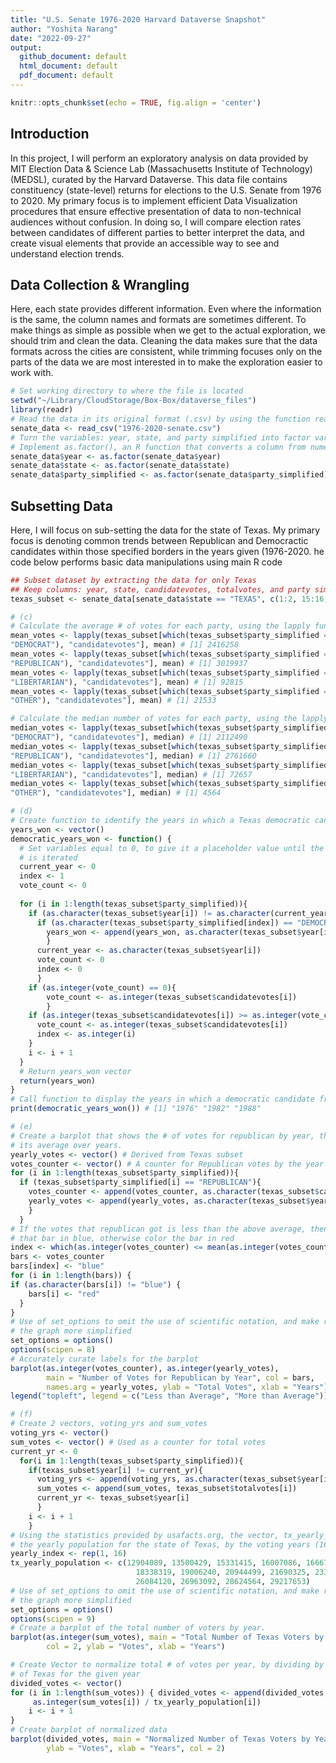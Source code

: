 ```yaml
---
title: "U.S. Senate 1976-2020 Harvard Dataverse Snapshot"
author: "Yoshita Narang"
date: "2022-09-27"
output:
  github_document: default 
  html_document: default
  pdf_document: default
---
```


```r
knitr::opts_chunk$set(echo = TRUE, fig.align = 'center')
```
## Introduction

In this project, I will perform an exploratory analysis on data provided by 
MIT Election Data & Science Lab (Massachusetts Institute of Technology) 
(MEDSL), curated by the Harvard Dataverse. This data file contains constituency (state-level) returns for elections to the U.S. Senate from 1976 to 2020. My primary focus is to implement efficient Data Visualization procedures that ensure effective presentation of data to non-technical audiences without confusion. In doing so, I will compare election rates between candidates of different parties to better interpret the data, and create visual elements that provide an accessible way to see and understand election trends. 

## Data Collection & Wrangling 
Here, each state provides different information. Even where the information is the same, the column names and formats are sometimes different. To make things as simple as possible when we get to the actual exploration, we should trim and clean the data. Cleaning the data makes sure that the data formats across the cities are consistent, while trimming focuses only on the parts of the data we are most interested in to make the exploration easier to work with.

```r
# Set working directory to where the file is located 
setwd("~/Library/CloudStorage/Box-Box/dataverse_files")
library(readr)
# Read the data in its original format (.csv) by using the function read.csv()
senate_data <- read_csv("1976-2020-senate.csv")
# Turn the variables: year, state, and party simplified into factor variable
# Implement as.factor(), an R function that converts a column from numeric to factor
senate_data$year <- as.factor(senate_data$year)
senate_data$state <- as.factor(senate_data$state)
senate_data$party_simplified <- as.factor(senate_data$party_simplified)
```

## Subsetting Data 
Here, I will focus on sub-setting the data for the state of Texas. My primary focus is denoting common trends between Republican and Democractic candidates within those specified borders in the years given (1976-2020. he code below performs basic data manipulations using main R code

```r
## Subset dataset by extracting the data for only Texas
## Keep columns: year, state, candidatevotes, totalvotes, and party simplified.
texas_subset <- senate_data[senate_data$state == "TEXAS", c(1:2, 15:16, 19)]
```

```r
# (c)
# Calculate the average # of votes for each party, using the lapply function
mean_votes <- lapply(texas_subset[which(texas_subset$party_simplified == 
"DEMOCRAT"), "candidatevotes"], mean) # [1] 2416258
mean_votes <- lapply(texas_subset[which(texas_subset$party_simplified == 
"REPUBLICAN"), "candidatevotes"], mean) # [1] 3019937
mean_votes <- lapply(texas_subset[which(texas_subset$party_simplified == 
"LIBERTARIAN"), "candidatevotes"], mean) # [1] 92815
mean_votes <- lapply(texas_subset[which(texas_subset$party_simplified == 
"OTHER"), "candidatevotes"], mean) # [1] 21533
```

```r
# Calculate the median number of votes for each party, using the lapply function
median_votes <- lapply(texas_subset[which(texas_subset$party_simplified == 
"DEMOCRAT"), "candidatevotes"], median) # [1] 2112490
median_votes <- lapply(texas_subset[which(texas_subset$party_simplified == 
"REPUBLICAN"), "candidatevotes"], median) # [1] 2761660
median_votes <- lapply(texas_subset[which(texas_subset$party_simplified ==
"LIBERTARIAN"), "candidatevotes"], median) # [1] 72657
median_votes <- lapply(texas_subset[which(texas_subset$party_simplified == 
"OTHER"), "candidatevotes"], median) # [1] 4564
```

```r
# (d)
# Create function to identify the years in which a Texas democratic candidate won
years_won <- vector()
democratic_years_won <- function() {
  # Set variables equal to 0, to give it a placeholder value until the for loop
  # is iterated 
  current_year <- 0
  index <- 1
  vote_count <- 0
  
  for (i in 1:length(texas_subset$party_simplified)){
    if (as.character(texas_subset$year[i]) != as.character(current_year)){
      if (as.character(texas_subset$party_simplified[index]) == "DEMOCRAT"){
        years_won <- append(years_won, as.character(texas_subset$year[index]))
        }
      current_year <- as.character(texas_subset$year[i])
      vote_count <- 0
      index <- 0
      }
    if (as.integer(vote_count) == 0){
        vote_count <- as.integer(texas_subset$candidatevotes[i])
        }
    if (as.integer(texas_subset$candidatevotes[i]) >= as.integer(vote_count)){ 
      vote_count <- as.integer(texas_subset$candidatevotes[i])
      index <- as.integer(i)
    }
    i <- i + 1 
  }
  # Return years_won vector 
  return(years_won)
}
# Call function to display the years in which a democratic candidate from Texas won
print(democratic_years_won()) # [1] "1976" "1982" "1988"
```

```r
# (e)
# Create a barplot that shows the # of votes for republican by year, then compute 
# its average over years. 
yearly_votes <- vector() # Derived from Texas subset 
votes_counter <- vector() # A counter for Republican votes by the year 
for (i in 1:length(texas_subset$party_simplified)){
  if (texas_subset$party_simplified[i] == "REPUBLICAN"){
    votes_counter <- append(votes_counter, as.character(texas_subset$candidatevotes[i]))
    yearly_votes <- append(yearly_votes, as.character(texas_subset$year[i]))
    } 
  }
# If the votes that republican got is less than the above average, then color 
# that bar in blue, otherwise color the bar in red
index <- which(as.integer(votes_counter) <= mean(as.integer(votes_counter)))
bars <- votes_counter
bars[index] <- "blue"
for (i in 1:length(bars)) {
if (as.character(bars[i]) != "blue") {
    bars[i] <- "red"
  }
}
# Use of set_options to omit the use of scientific notation, and make reading 
# the graph more simplified 
set_options = options()
options(scipen = 8)
# Accurately curate labels for the barplot
barplot(as.integer(votes_counter), as.integer(yearly_votes),
        main = "Number of Votes for Republican by Year", col = bars,
        names.arg = yearly_votes, ylab = "Total Votes", xlab = "Years")
legend("topleft", legend = c("Less than Average", "More than Average"))
```

```r
# (f)
# Create 2 vectors, voting_yrs and sum_votes 
voting_yrs <- vector()
sum_votes <- vector() # Used as a counter for total votes 
current_yr <- 0
  for(i in 1:length(texas_subset$party_simplified)){
    if(texas_subset$year[i] != current_yr){
      voting_yrs <- append(voting_yrs, as.character(texas_subset$year[i]))
      sum_votes <- append(sum_votes, texas_subset$totalvotes[i])
      current_yr <- texas_subset$year[i]
      }
    i <- i + 1
    }
# Using the statistics provided by usafacts.org, the vector, tx_yearly_population, holds
# the yearly population for the state of Texas, by the voting years (16 voting years)
yearly_index <- rep(1, 16)
tx_yearly_population <- c(12904089, 13500429, 15331415, 16007086, 16667022, 17044714,
                            18338319, 19006240, 20944499, 21690325, 233559580, 24309039,
                            26084120, 26963092, 28624564, 29217653)
# Use of set_options to omit the use of scientific notation, and make reading 
# the graph more simplified 
set_options = options()
options(scipen = 9)
# Create a barplot of the total number of voters by year. 
barplot(as.integer(sum_votes), main = "Total Number of Texas Voters by Year", 
        col = 2, ylab = "Votes", xlab = "Years")
```

```r
# Create Vector to normalize total # of votes per year, by dividing by the population 
# of Texas for the given year
divided_votes <- vector()
for (i in 1:length(sum_votes)) { divided_votes <- append(divided_votes,
     as.integer(sum_votes[i]) / tx_yearly_population[i])
    i <- i + 1
}
# Create barplot of normalized data 
barplot(divided_votes, main = "Normalized Number of Texas Voters by Year", 
        ylab = "Votes", xlab = "Years", col = 2)
```
